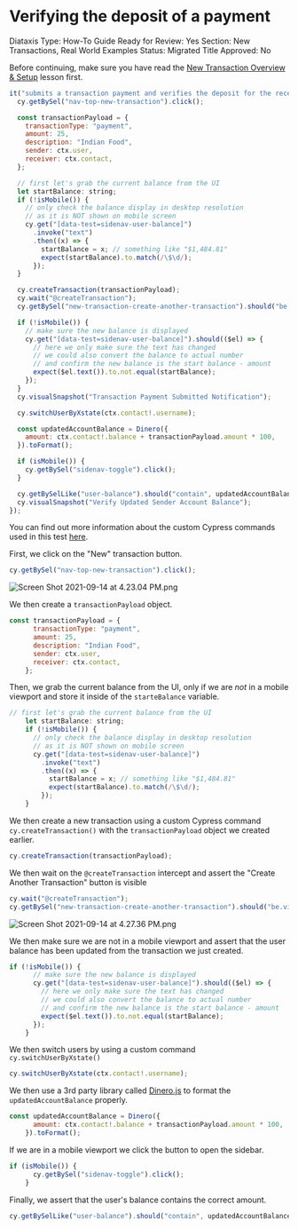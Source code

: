 # Verifying the deposit of a payment

Diataxis Type: How-To Guide
Ready for Review: Yes
Section: New Transactions, Real World Examples
Status: Migrated
Title Approved: No

Before continuing, make sure you have read the [New Transaction Overview & Setup](New%20Transaction%20Overview%20&%20Setup%207b6d9e5eb7bd4fc6b712c17a0e1e892b.md) lesson first.

```jsx
it("submits a transaction payment and verifies the deposit for the receiver", function () {
  cy.getBySel("nav-top-new-transaction").click();

  const transactionPayload = {
    transactionType: "payment",
    amount: 25,
    description: "Indian Food",
    sender: ctx.user,
    receiver: ctx.contact,
  };

  // first let's grab the current balance from the UI
  let startBalance: string;
  if (!isMobile()) {
    // only check the balance display in desktop resolution
    // as it is NOT shown on mobile screen
    cy.get("[data-test=sidenav-user-balance]")
      .invoke("text")
      .then((x) => {
        startBalance = x; // something like "$1,484.81"
        expect(startBalance).to.match(/\$\d/);
      });
  }

  cy.createTransaction(transactionPayload);
  cy.wait("@createTransaction");
  cy.getBySel("new-transaction-create-another-transaction").should("be.visible");

  if (!isMobile()) {
    // make sure the new balance is displayed
    cy.get("[data-test=sidenav-user-balance]").should(($el) => {
      // here we only make sure the text has changed
      // we could also convert the balance to actual number
      // and confirm the new balance is the start balance - amount
      expect($el.text()).to.not.equal(startBalance);
    });
  }
  cy.visualSnapshot("Transaction Payment Submitted Notification");

  cy.switchUserByXstate(ctx.contact!.username);

  const updatedAccountBalance = Dinero({
    amount: ctx.contact!.balance + transactionPayload.amount * 100,
  }).toFormat();

  if (isMobile()) {
    cy.getBySel("sidenav-toggle").click();
  }

  cy.getBySelLike("user-balance").should("contain", updatedAccountBalance);
  cy.visualSnapshot("Verify Updated Sender Account Balance");
});
```

You can find out more information about the custom Cypress commands used in this test [here](https://www.notion.so/RWA-Custom-Cypress-Commands-Tasks-Functions-5efc9089b2184a22910b5532796a65dd).

First, we click on the "New" transaction button.

```jsx
cy.getBySel("nav-top-new-transaction").click();
```

![Screen Shot 2021-09-14 at 4.23.04 PM.png](Verifying%20the%20deposit%20of%20a%20payment%20ba3ea5e3b31048199073d1a0cb6bc58f/Screen_Shot_2021-09-14_at_4.23.04_PM.png)

We then create a `transactionPayload` object.

```jsx
const transactionPayload = {
      transactionType: "payment",
      amount: 25,
      description: "Indian Food",
      sender: ctx.user,
      receiver: ctx.contact,
    };
```

Then, we grab the current balance from the UI, only if we are *not* in a mobile viewport and store it inside of the `starteBalance` variable.

```jsx
// first let's grab the current balance from the UI
    let startBalance: string;
    if (!isMobile()) {
      // only check the balance display in desktop resolution
      // as it is NOT shown on mobile screen
      cy.get("[data-test=sidenav-user-balance]")
        .invoke("text")
        .then((x) => {
          startBalance = x; // something like "$1,484.81"
          expect(startBalance).to.match(/\$\d/);
        });
    }
```

We then create a new transaction using a custom Cypress command `cy.createTransaction()` with the `transactionPayload` object we created earlier.

```jsx
cy.createTransaction(transactionPayload);
```

We then wait on the `@createTransaction` intercept and assert the "Create Another Transaction" button is visible

```jsx
cy.wait("@createTransaction");
cy.getBySel("new-transaction-create-another-transaction").should("be.visible");
```

![Screen Shot 2021-09-14 at 4.27.36 PM.png](Verifying%20the%20deposit%20of%20a%20payment%20ba3ea5e3b31048199073d1a0cb6bc58f/Screen_Shot_2021-09-14_at_4.27.36_PM.png)

We then make sure we are not in a mobile viewport and assert that the user balance has been updated from the transaction we just created.

```jsx
if (!isMobile()) {
      // make sure the new balance is displayed
      cy.get("[data-test=sidenav-user-balance]").should(($el) => {
        // here we only make sure the text has changed
        // we could also convert the balance to actual number
        // and confirm the new balance is the start balance - amount
        expect($el.text()).to.not.equal(startBalance);
      });
    }
```

We then switch users by using a custom command `cy.switchUserByXstate()`

```jsx
cy.switchUserByXstate(ctx.contact!.username);
```

We then use a 3rd party library called [Dinero.js](https://dinerojs.com/) to format the `updatedAccountBalance` properly.

```jsx
const updatedAccountBalance = Dinero({
      amount: ctx.contact!.balance + transactionPayload.amount * 100,
    }).toFormat();
```

If we are in a mobile viewport we click the button to open the sidebar.

```jsx
if (isMobile()) {
      cy.getBySel("sidenav-toggle").click();
    }
```

Finally, we assert that the user's balance contains the correct amount.

```jsx
cy.getBySelLike("user-balance").should("contain", updatedAccountBalance);
```
